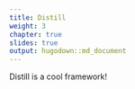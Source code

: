 ```yaml
---
title: Distill
weight: 3
chapter: true
slides: true
output: hugodown::md_document
---
```


Distill is a cool framework!